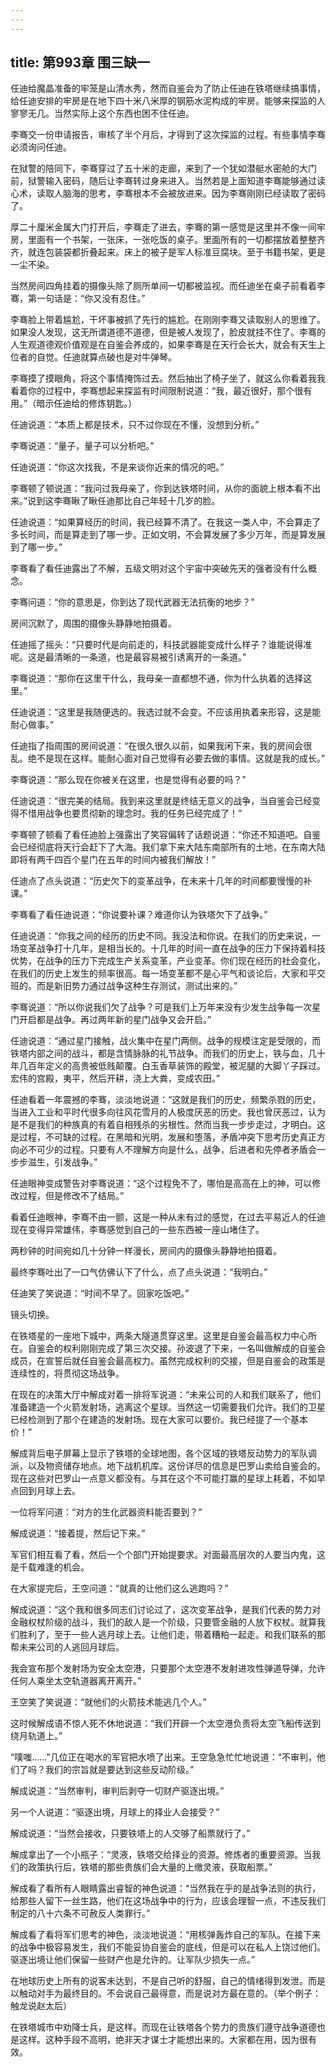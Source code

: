```yaml
---
---
---
```

title: 第993章 围三缺一
---



任迪给魔晶准备的牢笼是山清水秀，然而自鉴会为了防止任迪在铁塔继续搞事情，给任迪安排的牢房是在地下四十米八米厚的钢筋水泥构成的牢房。能够来探监的人寥寥无几。当然实际上这个东西也困不住任迪。

李骞交一份申请报告，审核了半个月后，才得到了这次探监的过程。有些事情李骞必须询问任迪。

在狱警的陪同下，李骞穿过了五十米的走廊，来到了一个犹如潜艇水密舱的大门前，狱警输入密码，随后让李骞转过身来进入。当然若是上面知道李骞能够通过读心术，读取人脑海的思考，李骞根本不会被放进来。因为李骞刚刚已经读取了密码了。

厚二十厘米金属大门打开后，李骞走了进去，李骞的第一感觉是这里并不像一间牢房，里面有一个书架，一张床，一张吃饭的桌子。里面所有的一切都摆放着整整齐齐，就连包装袋都折叠起来。床上的被子是军人标准豆腐块。至于书籍书架，更是一尘不染。

当然房间四角挂着的摄像头除了厕所单间一切都被监视。而任迪坐在桌子前看着李骞，第一句话是：“你又没有忍住。”

李骞脸上带着尴尬，干坏事被抓了先行的尴尬。在刚刚李骞又读取别人的思维了。如果没人发现，这无所谓道德不道德，但是被人发现了，脸皮就挂不住了。李骞的人生观道德观价值观是在自鉴会养成的，如果李骞是在天行会长大，就会有天生上位者的自觉。任迪就算点破也是对牛弹琴。

李骞摸了摸眼角，将这个事情掩饰过去。然后抽出了椅子坐了，就这么你看着我我看着你的过程中，李骞想起来探监有时间限制说道：“我，最近很好，那个很有用。”（暗示任迪给的修炼钥匙。）

任迪说道：“本质上都是技术，只不过你现在不懂，没想到分析。”

李骞说道：“量子，量子可以分析吧。”

任迪说道：“你这次找我，不是来谈你近来的情况的吧。”

李骞顿了顿说道：“我问过我母亲了，你到达铁塔时间，从你的面貌上根本看不出来。”说到这李骞瞅了瞅任迪那比自己年轻十几岁的脸。

任迪说道：“如果算经历的时间，我已经算不清了。在我这一类人中，不会算走了多长时间，而是算走到了哪一步。正如文明，不会算发展了多少万年，而是算发展到了哪一步。”

李骞看了看任迪露出了不解，五级文明对这个宇宙中突破先天的强者没有什么概念。

李骞问道：“你的意思是，你到达了现代武器无法抗衡的地步？”

房间沉默了，周围的摄像头静静地拍摄着。

任迪摇了摇头：“只要时代是向前走的，科技武器能变成什么样子？谁能说得准呢。这是最清晰的一条道，也是最容易被引诱离开的一条道。”

李骞说道：“那你在这里干什么，我母亲一直都想不通，你为什么执着的选择这里。”

任迪说道：“这里是我随便选的。我选过就不会变。不应该用执着来形容，这是能耐心做事。”

任迪指了指周围的房间说道：“在很久很久以前，如果我闲下来，我的房间会很乱。绝不是现在这样。能耐心面对自己觉得有必要去做的事情。这就是我的成长。”

李骞说道：“那么现在你被关在这里，也是觉得有必要的吗？”

任迪说道：“很完美的结局。我到来这里就是终结无意义的战争，当自鉴会已经变得不惜用战争也要贯彻新的理念时。我的任务已经完成了！”

李骞顿了顿看了看任迪脸上强露出了笑容偏转了话题说道：“你还不知道吧。自鉴会已经彻底将天行会赶下了大海。我们拿下来大陆东南部所有的土地，在东南大陆即将有两千四百个星门在五年的时间内被我们解放！”

任迪点了点头说道：“历史欠下的变革战争，在未来十几年的时间都要慢慢的补课。”

李骞看了看任迪说道：“你说要补课？难道你认为铁塔欠下了战争。”

任迪说道：“你我之间的经历的历史不同。我没法和你说。在我们的历史来说，一场变革战争打十几年，是相当长的。十几年的时间一直在战争的压力下保持着科技优势，在战争的压力下完成生产关系变革，产业变革。你们现在经历的社会变化，在我们的历史上发生的频率很高。每一场变革都不是心平气和谈论后，大家和平交班的。而是新旧势力通过战争这种生存测试，测试出来的。”

李骞说道：“所以你说我们欠了战争？可是我们上万年来没有少发生战争每一次星门开启都是战争。再过两年新的星门战争又会开启。”

任迪说道：“通过星门接触，战火集中在星门两侧。战争的规模注定是受限的，而铁塔内部之间的战斗，都是含情脉脉的礼节战争。而我们的历史上，铁与血，几十年几百年定义的高贵被低贱颠覆。白玉香草装饰的殿堂，被泥腿的大脚丫子踩过。宏伟的宫殿，夷平，然后开耕，浇上大粪，变成农田。”

任迪看着一年震撼的李骞，淡淡地说道：“这就是我们的历史，频繁杀戮的历史，当进入工业和平时代很多向往风花雪月的人极度厌恶的历史。我也曾厌恶过，认为是不是我们的种族真的有着自相残杀的劣根性。然而当我一步步走过，才明白。这是过程，不可缺的过程。在黑暗和光明，发展和堕落，矛盾冲突下思考历史真正方向必不可少的过程。只要有人不理解方向是什么，战争，后进者和先停者矛盾会一步步滋生，引发战争。”

任迪眼神变成警告对李骞说道：“这个过程免不了，哪怕是高高在上的神，可以修改过程，但是修改不了结局。”

看着任迪眼神，李骞不由一颤，这是一种从未有过的感觉，在过去平易近人的任迪现在变得异常雄伟，李骞感觉到自己的一些东西被一座山堵住了。

两秒钟的时间宛如几十分钟一样漫长，房间内的摄像头静静地拍摄着。

最终李骞吐出了一口气仿佛认下了什么，点了点头说道：“我明白。”

任迪笑了笑说道：“时间不早了。回家吃饭吧。”

镜头切换。

在铁塔星的一座地下城中，两条大隧道贯穿这里。这里是自鉴会最高权力中心所在。自鉴会的权利刚刚完成了第三次交接。孙波退了下来，一名叫做解成的自鉴会成员，在宣誓后就任自鉴会最高权力。虽然完成权利的交接，但是自鉴会的政策是连续性的，将贯彻这场战争。

在现在的决策大厅中解成对着一排将军说道：“未来公司的人和我们联系了，他们准备建造一个火箭发射场，逃离这个星球。当然这一切需要我们允许。我们的卫星已经检测到了那个在建造的发射场。现在大家可以要价。我已经提了一个基本价！”

解成背后电子屏幕上显示了铁塔的全球地图，各个区域的铁塔反动势力的军队调派，以及物资储存地点。地下战机机库。这份详尽的信息是巴罗山卖给自鉴会的。现在这些对巴罗山一点意义都没有。与其在这个不可能打赢的星球上耗着，不如早点回到月球上去。

一位将军问道：“对方的生化武器资料能否要到？”

解成说道：“接着提，然后记下来。”

军官们相互看了看，然后一个个部门开始提要求。对面最高层次的人要当内鬼，这是千载难逢的机会。

在大家提完后，王空问道：“就真的让他们这么逃跑吗？”

解成说道：“这个我和很多同志们讨论过了，这次变革战争，是我们代表的势力对金融权杖阶级的战斗，我们的敌人是一个阶级，只要管金融的人放下权杖。就算我们胜利了，至于一些人逃月球上去。让他们走，带着糟粕一起走。和我们联系的那帮未来公司的人逃回月球后。

我会宣布那个发射场为安全太空港，只要那个太空港不发射进攻性弹道导弹，允许任何人乘坐太空轨道器离开离开。”

王空笑了笑说道：“就他们的火箭技术能逃几个人。”

这时候解成语不惊人死不休地说道：“我们开辟一个太空港负责将太空飞船传送到绕月轨道上。”

“噗嗤……”几位正在喝水的军官把水喷了出来。王空急急忙忙地说道：“不审判，他们了吗？我们的宗旨就是要达到这些反动阶级。”

解成说道：“当然审判，审判后剥夺一切财产驱逐出境。”

另一个人说道：“驱逐出境，月球上的择业人会接受？”

解成说道：“当然会接收，只要铁塔上的人交够了船票就行了。”

解成拿出了一个小瓶子：“灵液，铁塔交给择业的资源。修炼者的重要资源。当我们的政策执行后，铁塔的那些贵族们会大量的上缴灵液，获取船票。”

解成看了看所有人眼睛露出睿智的神色说道：“当然我在乎的是战争法则的执行，给那些人留下一丝生路，他们在这场战争中的行为，应该会理智一点，不违反我们制定的八十六条不可赦反人类罪行。”

解成看了看将军们思考的神色，淡淡地说道：“用核弹轰炸自己的军队。在接下来的战争中极容易发生，我们不能妥协自鉴会的底线，但是可以在私人上饶过他们。驱逐出境让他们保留一些财产也是允许的。让军队少损失一点。”

在地球历史上所有的说客未达到，不是自己听的舒服，自己的情绪得到发泄。而是以触动对手为最终目的。不会说自己最得意，而是说对方最在意的。（举个例子：触龙说赵太后）

在铁塔城市中劝降士兵，是这样。而现在让铁塔各个势力的贵族们遵守战争道德也是这样。这种手段不高明，绝非天才谋士才能想出来的。大家都在用，因为很有效。